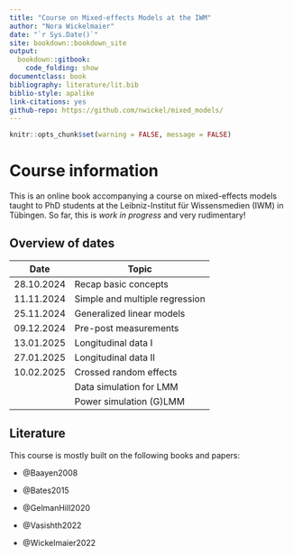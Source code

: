 ```yaml
--- 
title: "Course on Mixed-effects Models at the IWM"
author: "Nora Wickelmaier"
date: "`r Sys.Date()`"
site: bookdown::bookdown_site
output:
  bookdown::gitbook:
    code_folding: show
documentclass: book
bibliography: literature/lit.bib
biblio-style: apalike
link-citations: yes
github-repo: https://github.com/nwickel/mixed_models/
---
```


```r
knitr::opts_chunk$set(warning = FALSE, message = FALSE)
```
# Course information {-}

This is an online book accompanying a course on mixed-effects models taught to
PhD students at the Leibniz-Institut für Wissensmedien (IWM) in Tübingen. So
far, this is _work in progress_ and very rudimentary!

## Overview of dates {-}

| Date       | Topic                                    |
| ---------- | ---------------------------------------- |
| 28.10.2024 | Recap basic concepts                     |
| 11.11.2024 | Simple and multiple regression           |
| 25.11.2024 | Generalized linear models                |
| 09.12.2024 | Pre-post measurements                    |
| 13.01.2025 | Longitudinal data I                      |
| 27.01.2025 | Longitudinal data II                     |
| 10.02.2025 | Crossed random effects                   |
|            | Data simulation for LMM                  |
|            | Power simulation (G)LMM                  |

## Literature {-}

This course is mostly built on the following books and papers:

* @Baayen2008

* @Bates2015

* @GelmanHill2020

* @Vasishth2022

* @Wickelmaier2022

